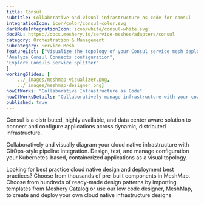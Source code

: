 ---title: Consul  subtitle: Collaborative and visual infrastructure as code for consulintegrationIcon: icon/color/consul-color.svgdarkModeIntegrationIcon: icon/white/consul-white.svgdocURL: https://docs.meshery.io/service-meshes/adapters/consulcategory: Orchestration & Managementsubcategory: Service MeshfeatureList: ["Visualize the topology of your Consul service mesh deployment","Analyze Consul Connects configuration","Explore Consuls Service Splitter"]workingSlides: [    ../_images/meshmap-visualizer.png,    ../_images/meshmap-designer.png]howItWorks: "Collaborative Infrastructure as Code"howItWorksDetails: "Collaboratively manage infrastructure with your coworkers synchronously sharing the same designs."published: true---<p>    Consul is a distributed, highly available, and data center aware solution to connect and configure applications across dynamic, distributed infrastructure.</p><p>    Collaboratively and visually diagram your cloud native infrastructure with GitOps-style pipeline integration. Design, test, and manage configuration your Kubernetes-based, containerized applications as a visual topology.</p><p>    Looking for best practice cloud native design and deployment best practices? Choose from thousands of pre-built components in MeshMap. Choose from hundreds of ready-made design patterns by importing templates from Meshery Catalog or use our low code designer, MeshMap, to create and deploy your own cloud native infrastructure designs.</p>